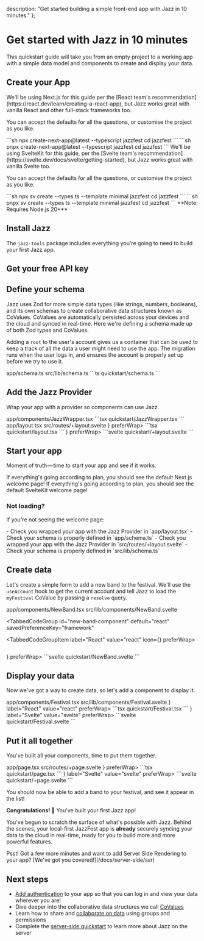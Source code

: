   description: "Get started building a simple front-end app with Jazz in 10 minutes."
};


# Get started with <span className="sr-only">Jazz</span> <JazzLogo className="h-[41px] -ml-0.5 -mt-[3px] inline" /> in 10 minutes
This quickstart guide will take you from an empty project to a working app with a simple data model and components to create and display your data.

## Create your App

<ContentByFramework framework="react">
  We'll be using Next.js for this guide per the [React team's recommendation](https://react.dev/learn/creating-a-react-app), but Jazz works great with vanilla React and other full-stack frameworks too.

  You can accept the defaults for all the questions, or customise the project as you like.

  <TabbedCodeGroup id="create-react-app" default="pnpm" savedPreferenceKey="package-manager">
  <TabbedCodeGroupItem label="npm">
  ```sh
  npx create-next-app@latest --typescript jazzfest
  cd jazzfest
  ```
  </TabbedCodeGroupItem>
  <TabbedCodeGroupItem label="pnpm">
  ```sh
  pnpx create-next-app@latest --typescript jazzfest
  cd jazzfest
  ```
  </TabbedCodeGroupItem>
  </TabbedCodeGroup>

</ContentByFramework>
<ContentByFramework framework="svelte">
  We'll be using SvelteKit for this guide, per the [Svelte team's recommendation](https://svelte.dev/docs/svelte/getting-started), but Jazz works great with vanilla Svelte too.

  You can accept the defaults for all the questions, or customise the project as you like.

  <TabbedCodeGroup default="pnpm" savedPreferenceKey="package-manager" id="create-svelte-app">
  <TabbedCodeGroupItem label="npm">
  ```sh
  npx sv create --types ts --template minimal jazzfest
  cd jazzfest
  ```
  </TabbedCodeGroupItem>
  <TabbedCodeGroupItem label="pnpm">
  ```sh
  pnpx sv create --types ts --template minimal jazzfest
  cd jazzfest
  ```
  </TabbedCodeGroupItem>
  </TabbedCodeGroup>
</ContentByFramework>
**Note: Requires Node.js 20+**

## Install Jazz

The `jazz-tools` package includes everything you're going to need to build your first Jazz app.

<InstallJazz />

## Get your free API key

<GetAPIKey />

## Define your schema
Jazz uses Zod for more simple data types (like strings, numbers, booleans), and its own schemas to create collaborative data structures known as CoValues.  CoValues are automatically persisted across your devices and the cloud and synced in real-time. Here we're defining a schema made up of both Zod types and CoValues.

Adding a `root` to the user's account gives us a container that can be used to keep a track of all the data a user might need to use the app. The migration runs when the user logs in, and ensures the account is properly set up before we try to use it.

<ContentByFramework framework="react">
  <FileName>app/schema.ts</FileName>
</ContentByFramework>
<ContentByFramework framework="svelte">
<FileName>src/lib/schema.ts</FileName>
</ContentByFramework>

<CodeGroup preferWrap>
```ts quickstart/schema.ts
```
</CodeGroup>

## Add the Jazz Provider
Wrap your app with a provider so components can use Jazz.

<ContentByFramework framework="react">
  <FileName>app/components/JazzWrapper.tsx</FileName>
<CodeGroup preferWrap>
```tsx quickstart/JazzWrapper.tsx
```
</CodeGroup>
</ContentByFramework>
<ContentByFramework framework="react">
  <FileName>app/layout.tsx</FileName>
</ContentByFramework>
<ContentByFramework framework="svelte">
  <FileName>src/routes/+layout.svelte</FileName>
</ContentByFramework>

<TabbedCodeGroup id="jazz-provider" savedPreferenceKey="framework">
<TabbedCodeGroupItem label="React" value="react" icon={<ReactLogo />} preferWrap>
  ```tsx quickstart/layout.tsx
  ```
</TabbedCodeGroupItem>
<TabbedCodeGroupItem label="Svelte" value="svelte" icon={<SvelteLogo />} preferWrap>
```svelte quickstart/+layout.svelte
```
</TabbedCodeGroupItem>
</TabbedCodeGroup>

## Start your app
Moment of truth&hairsp;—&hairsp;time to start your app and see if it works.

<RunDevServer />

<ContentByFramework framework="react">
If everything's going according to plan, you should see the default Next.js welcome page!
</ContentByFramework>
<ContentByFramework framework="svelte">
If everything's going according to plan, you should see the default SvelteKit welcome page!
</ContentByFramework>

### Not loading?

If you're not seeing the welcome page:

<ContentByFramework framework="react">
- Check you wrapped your app with the Jazz Provider in `app/layout.tsx`
- Check your schema is properly defined in `app/schema.ts`
</ContentByFramework>
<ContentByFramework framework="svelte">
- Check you wrapped your app with the Jazz Provider in `src/routes/+layout.svelte`
- Check your schema is properly defined in `src/lib/schema.ts`
</ContentByFramework>

<StuckCTA />

## Create data
Let's create a simple form to add a new band to the festival. We'll use the `useAccount` hook to get the current account and tell Jazz to load the `myFestival` CoValue by passing a `resolve` query.

<ContentByFramework framework="react">
  <FileName>app/components/NewBand.tsx</FileName>
</ContentByFramework>
<ContentByFramework framework="svelte">
  <FileName>src/lib/components/NewBand.svelte</FileName>
</ContentByFramework>

<TabbedCodeGroup id="new-band-component" default="react" savedPreferenceKey="framework"
>
<TabbedCodeGroupItem label="React" value="react" icon={<ReactLogo />} preferWrap>
```tsx quickstart/NewBand.tsx
```
</TabbedCodeGroupItem>
<TabbedCodeGroupItem label="Svelte" value="svelte" icon={<SvelteLogo />} preferWrap>
```svelte quickstart/NewBand.svelte
```
</TabbedCodeGroupItem>
</TabbedCodeGroup>

## Display your data
Now we've got a way to create data, so let's add a component to display it.

<ContentByFramework framework="react">
  <FileName>app/components/Festival.tsx</FileName>
</ContentByFramework>
<ContentByFramework framework="svelte">
  <FileName>src/lib/components/Festival.svelte</FileName>
</ContentByFramework>

<TabbedCodeGroup id="my-festival-component" default="react" savedPreferenceKey="framework">
<TabbedCodeGroupItem icon={<ReactLogo />} label="React" value="react" preferWrap>
```tsx quickstart/Festival.tsx
```
</TabbedCodeGroupItem>
<TabbedCodeGroupItem icon={<SvelteLogo />} label="Svelte" value="svelte" preferWrap>
```svelte quickstart/Festival.svelte
```
</TabbedCodeGroupItem>
</TabbedCodeGroup>

## Put it all together
You've built all your components, time to put them together.

<ContentByFramework framework="react">
  <FileName>app/page.tsx</FileName>
</ContentByFramework>
<ContentByFramework framework="svelte">
  <FileName>src/routes/+page.svelte</FileName>
</ContentByFramework>

<TabbedCodeGroup id="home-page" default="react" savedPreferenceKey="framework">
<TabbedCodeGroupItem label="React" value="react" icon={<ReactLogo />} preferWrap>
```tsx quickstart/page.tsx
```
</TabbedCodeGroupItem>
<TabbedCodeGroupItem icon={<SvelteLogo />} label="Svelte" value="svelte" preferWrap>
```svelte quickstart/+page.svelte
```
</TabbedCodeGroupItem>
</TabbedCodeGroup>

You should now be able to add a band to your festival, and see it appear in the list!

**Congratulations! 🎉** You've built your first Jazz app!

You've begun to scratch the surface of what's possible with Jazz. Behind the scenes, your local-first JazzFest app is **already** securely syncing your data to the cloud in real-time, ready for you to build more and more powerful features.

<ContentByFramework framework="react">
Psst! Got a few more minutes and want to add Server Side Rendering to your app? [We've got you covered!](/docs/server-side/ssr)
</ContentByFramework>

## Next steps
- [Add authentication](/docs/key-features/authentication/quickstart) to your app so that you can log in and view your data wherever you are!
- Dive deeper into the collaborative data structures we call [CoValues](/docs/core-concepts/covalues/overview)
- Learn how to share and [collaborate on data](/docs/permissions-and-sharing/overview) using groups and permissions
- Complete the [server-side quickstart](/docs/server-side/quickstart) to learn more about Jazz on the server
